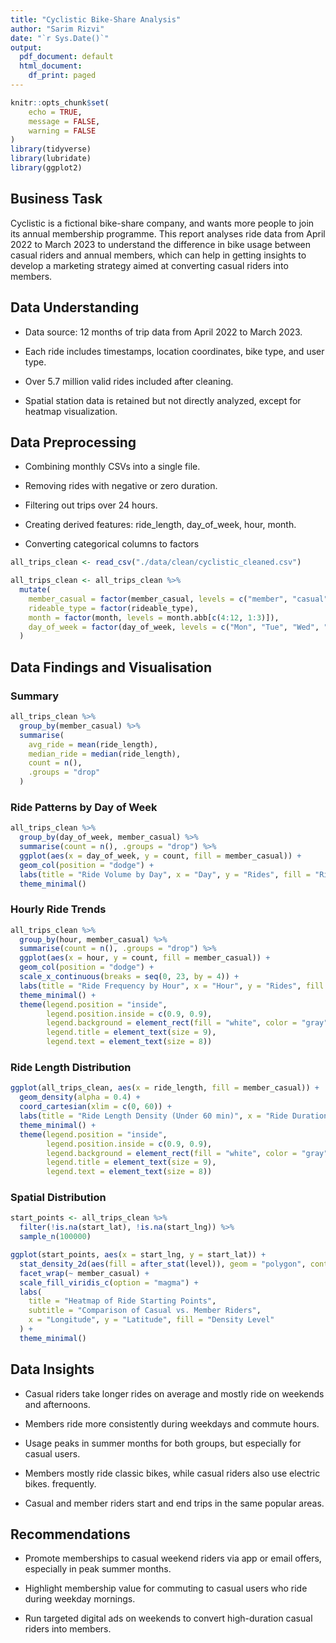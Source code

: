 ```yaml
---
title: "Cyclistic Bike-Share Analysis"
author: "Sarim Rizvi"
date: "`r Sys.Date()`"
output:
  pdf_document: default
  html_document:
    df_print: paged
---
```


```r
knitr::opts_chunk$set(
	echo = TRUE,
	message = FALSE,
	warning = FALSE
)
library(tidyverse)
library(lubridate)
library(ggplot2)

```

## Business Task
Cyclistic is a fictional bike-share company, and wants more people to join its annual membership programme. This report analyses ride data from April 2022 to March 2023 to understand the difference in bike usage between casual riders and annual members, which can help in getting insights to develop a marketing strategy aimed at converting casual riders into members.

## Data Understanding
- Data source: 12 months of trip data from April 2022 to March 2023.

- Each ride includes timestamps, location coordinates, bike type, and user type.

- Over 5.7 million valid rides included after cleaning.

- Spatial station data is retained but not directly analyzed, except for heatmap visualization.

## Data Preprocessing
- Combining monthly CSVs into a single file.

- Removing rides with negative or zero duration.

- Filtering out trips over 24 hours.

- Creating derived features: ride_length, day_of_week, hour, month.

- Converting categorical columns to factors

```r
all_trips_clean <- read_csv("./data/clean/cyclistic_cleaned.csv")

```


```r
all_trips_clean <- all_trips_clean %>%
  mutate(
    member_casual = factor(member_casual, levels = c("member", "casual")),
    rideable_type = factor(rideable_type),
    month = factor(month, levels = month.abb[c(4:12, 1:3)]),
    day_of_week = factor(day_of_week, levels = c("Mon", "Tue", "Wed", "Thu", "Fri", "Sat", "Sun"))
  )

```

## Data Findings and Visualisation

### Summary
```r
all_trips_clean %>%
  group_by(member_casual) %>%
  summarise(
    avg_ride = mean(ride_length),
    median_ride = median(ride_length),
    count = n(),
    .groups = "drop"
  )

```

### Ride Patterns by Day of Week
```r
all_trips_clean %>%
  group_by(day_of_week, member_casual) %>%
  summarise(count = n(), .groups = "drop") %>%
  ggplot(aes(x = day_of_week, y = count, fill = member_casual)) +
  geom_col(position = "dodge") +
  labs(title = "Ride Volume by Day", x = "Day", y = "Rides", fill = "Rider Type") +
  theme_minimal()

```

### Hourly Ride Trends
```r
all_trips_clean %>%
  group_by(hour, member_casual) %>%
  summarise(count = n(), .groups = "drop") %>%
  ggplot(aes(x = hour, y = count, fill = member_casual)) +
  geom_col(position = "dodge") +
  scale_x_continuous(breaks = seq(0, 23, by = 4)) +
  labs(title = "Ride Frequency by Hour", x = "Hour", y = "Rides", fill = "Rider Type") +
  theme_minimal() + 
  theme(legend.position = "inside",
        legend.position.inside = c(0.9, 0.9),
        legend.background = element_rect(fill = "white", color = "gray"),
        legend.title = element_text(size = 9),
        legend.text = element_text(size = 8))

```

### Ride Length Distribution
```r
ggplot(all_trips_clean, aes(x = ride_length, fill = member_casual)) +
  geom_density(alpha = 0.4) +
  coord_cartesian(xlim = c(0, 60)) +
  labs(title = "Ride Length Density (Under 60 min)", x = "Ride Duration (min)", y = "Density", fill = "Rider Type") +
  theme_minimal() +
  theme(legend.position = "inside",
        legend.position.inside = c(0.9, 0.9),
        legend.background = element_rect(fill = "white", color = "gray"),
        legend.title = element_text(size = 9),
        legend.text = element_text(size = 8))

```

### Spatial Distribution
```r
start_points <- all_trips_clean %>%
  filter(!is.na(start_lat), !is.na(start_lng)) %>%
  sample_n(100000)

ggplot(start_points, aes(x = start_lng, y = start_lat)) +
  stat_density_2d(aes(fill = after_stat(level)), geom = "polygon", contour = TRUE, alpha = 0.7) +
  facet_wrap(~ member_casual) +
  scale_fill_viridis_c(option = "magma") +
  labs(
    title = "Heatmap of Ride Starting Points",
    subtitle = "Comparison of Casual vs. Member Riders",
    x = "Longitude", y = "Latitude", fill = "Density Level"
  ) +
  theme_minimal()

```

## Data Insights
- Casual riders take longer rides on average and mostly ride on weekends and afternoons.

- Members ride more consistently during weekdays and commute hours.

- Usage peaks in summer months for both groups, but especially for casual users.

- Members mostly ride classic bikes, while casual riders also use electric bikes. frequently.

- Casual and member riders start and end trips in the same popular areas.

## Recommendations
- Promote memberships to casual weekend riders via app or email offers, especially in peak summer months.

- Highlight membership value for commuting to casual users who ride during weekday mornings.

- Run targeted digital ads on weekends to convert high-duration casual riders into members.




